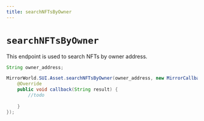 ```yaml
---
title: searchNFTsByOwner
---
```


# `searchNFTsByOwner`
This endpoint is used to search NFTs by owner address.

```java
String owner_address;

MirrorWorld.SUI.Asset.searchNFTsByOwner(owner_address, new MirrorCallback() {
    @Override
    public void callback(String result) {
        //todo
        
    }
});
```
